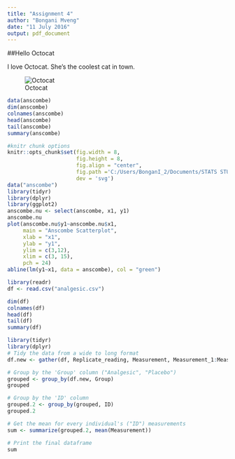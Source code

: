 ```yaml
---
title: "Assignment 4"
author: "Bongani Mveng"
date: "11 July 2016"
output: pdf_document
---
```


##Hello Octocat

I love Octocat. She's the coolest cat in town. 

![Octocat](C:\Users\BonGanI_2\Pictures\octocat.png)

```r
data(anscombe)
dim(anscombe)
colnames(anscombe)
head(anscombe)
tail(anscombe)
summary(anscombe)
```

```r
#knitr chunk options
knitr::opts_chunk$set(fig.width = 8,
                      fig.height = 8,
                      fig.align = "center",
                      fig.path ='C:/Users/BonganI_2/Documents/STATS STUFF/Course-mark Assignment 3/ 3/figures',
                      dev = 'svg')
data("anscombe")
library(tidyr)
library(dplyr)
library(ggplot2)
anscombe.nu <- select(anscombe, x1, y1)
anscombe.nu
plot(anscombe.nu$y1~anscombe.nu$x1,
     main = "Anscombe Scatterplot",
     xlab = "x1",
     ylab = "y1",
     ylim = c(3,12),
     xlim = c(3, 15),
     pch = 24)
abline(lm(y1~x1, data = anscombe), col = "green")
```

```r
library(readr)
df <- read.csv("analgesic.csv")
```

```r
dim(df)
colnames(df)
head(df)
tail(df)
summary(df)
```

```r
library(tidyr)
library(dplyr)
# Tidy the data from a wide to long format 
df.new <- gather(df, Replicate_reading, Measurement, Measurement_1:Measurement_3) 

# Group by the 'Group' column ("Analgesic", "Placebo")
grouped <- group_by(df.new, Group) 
grouped

# Group by the 'ID' column
grouped.2 <- group_by(grouped, ID)  
grouped.2

# Get the mean for every individual's ("ID") measurements
sum <- summarize(grouped.2, mean(Measurement)) 

# Print the final dataframe
sum
```

